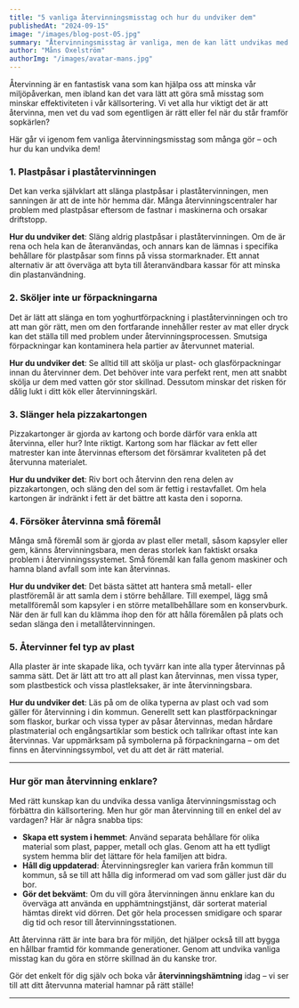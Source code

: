 ```yaml
---
title: "5 vanliga återvinningsmisstag och hur du undviker dem"
publishedAt: "2024-09-15"
image: "/images/blog-post-05.jpg"
summary: "Återvinningsmisstag är vanliga, men de kan lätt undvikas med rätt kunskap och några enkla justeringar i vardagen."
author: "Måns Oxelström"
authorImg: "/images/avatar-mans.jpg"
---
```


Återvinning är en fantastisk vana som kan hjälpa oss att minska vår miljöpåverkan, men ibland kan det vara lätt att göra små misstag som minskar effektiviteten i vår källsortering. Vi vet alla hur viktigt det är att återvinna, men vet du vad som egentligen är rätt eller fel när du står framför sopkärlen?

Här går vi igenom fem vanliga återvinningsmisstag som många gör – och hur du kan undvika dem!

### 1. Plastpåsar i plaståtervinningen

Det kan verka självklart att slänga plastpåsar i plaståtervinningen, men sanningen är att de inte hör hemma där. Många återvinningscentraler har problem med plastpåsar eftersom de fastnar i maskinerna och orsakar driftstopp.

**Hur du undviker det**:
Släng aldrig plastpåsar i plaståtervinningen. Om de är rena och hela kan de återanvändas, och annars kan de lämnas i specifika behållare för plastpåsar som finns på vissa stormarknader. Ett annat alternativ är att överväga att byta till återanvändbara kassar för att minska din plastanvändning.

### 2. Sköljer inte ur förpackningarna

Det är lätt att slänga en tom yoghurtförpackning i plaståtervinningen och tro att man gör rätt, men om den fortfarande innehåller rester av mat eller dryck kan det ställa till med problem under återvinningsprocessen. Smutsiga förpackningar kan kontaminera hela partier av återvunnet material.

**Hur du undviker det**:
Se alltid till att skölja ur plast- och glasförpackningar innan du återvinner dem. Det behöver inte vara perfekt rent, men att snabbt skölja ur dem med vatten gör stor skillnad. Dessutom minskar det risken för dålig lukt i ditt kök eller återvinningskärl.

### 3. Slänger hela pizzakartongen

Pizzakartonger är gjorda av kartong och borde därför vara enkla att återvinna, eller hur? Inte riktigt. Kartong som har fläckar av fett eller matrester kan inte återvinnas eftersom det försämrar kvaliteten på det återvunna materialet.

**Hur du undviker det**:
Riv bort och återvinn den rena delen av pizzakartongen, och släng den del som är fettig i restavfallet. Om hela kartongen är indränkt i fett är det bättre att kasta den i soporna.

### 4. Försöker återvinna små föremål

Många små föremål som är gjorda av plast eller metall, såsom kapsyler eller gem, känns återvinningsbara, men deras storlek kan faktiskt orsaka problem i återvinningssystemet. Små föremål kan falla genom maskiner och hamna bland avfall som inte kan återvinnas.

**Hur du undviker det**:
Det bästa sättet att hantera små metall- eller plastföremål är att samla dem i större behållare. Till exempel, lägg små metallföremål som kapsyler i en större metallbehållare som en konservburk. När den är full kan du klämma ihop den för att hålla föremålen på plats och sedan slänga den i metallåtervinningen.

### 5. Återvinner fel typ av plast

Alla plaster är inte skapade lika, och tyvärr kan inte alla typer återvinnas på samma sätt. Det är lätt att tro att all plast kan återvinnas, men vissa typer, som plastbestick och vissa plastleksaker, är inte återvinningsbara.

**Hur du undviker det**:
Läs på om de olika typerna av plast och vad som gäller för återvinning i din kommun. Generellt sett kan plastförpackningar som flaskor, burkar och vissa typer av påsar återvinnas, medan hårdare plastmaterial och engångsartiklar som bestick och tallrikar oftast inte kan återvinnas. Var uppmärksam på symbolerna på förpackningarna – om det finns en återvinningssymbol, vet du att det är rätt material.

---

### Hur gör man återvinning enklare?

Med rätt kunskap kan du undvika dessa vanliga återvinningsmisstag och förbättra din källsortering. Men hur gör man återvinning till en enkel del av vardagen? Här är några snabba tips:

- **Skapa ett system i hemmet**: Använd separata behållare för olika material som plast, papper, metall och glas. Genom att ha ett tydligt system hemma blir det lättare för hela familjen att bidra.
- **Håll dig uppdaterad**: Återvinningsregler kan variera från kommun till kommun, så se till att hålla dig informerad om vad som gäller just där du bor.
- **Gör det bekvämt**: Om du vill göra återvinningen ännu enklare kan du överväga att använda en upphämtningstjänst, där sorterat material hämtas direkt vid dörren. Det gör hela processen smidigare och sparar dig tid och resor till återvinningsstationen.

Att återvinna rätt är inte bara bra för miljön, det hjälper också till att bygga en hållbar framtid för kommande generationer. Genom att undvika vanliga misstag kan du göra en större skillnad än du kanske tror.

Gör det enkelt för dig själv och boka vår **återvinningshämtning** idag – vi ser till att ditt återvunna material hamnar på rätt ställe!

---
